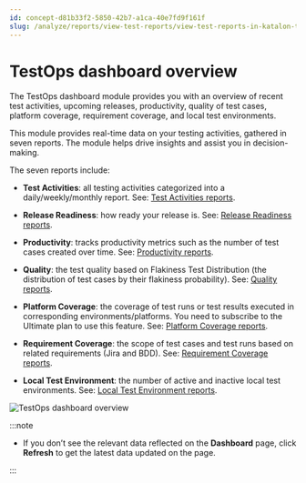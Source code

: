 ```yaml
---
id: concept-d81b33f2-5850-42b7-a1ca-40e7fd9f161f
slug: /analyze/reports/view-test-reports/view-test-reports-in-katalon-testops/view-testops-dashboard/testops-dashboard-overview
---
```


# TestOps dashboard overview

The TestOps dashboard module provides you with an overview of recent test activities, upcoming releases, productivity, quality of test cases, platform coverage, requirement coverage, and local test environments.

This module provides real-time data on your testing activities, gathered in seven reports. The module helps drive insights and assist you in decision-making.

The seven reports include:

-   **Test Activities**: all testing activities categorized into a daily/weekly/monthly report. See: [Test Activities reports](/analyze/reports/view-test-reports/view-test-reports-in-katalon-testops/view-testops-dashboard/test-activities-reports).

-   **Release Readiness**: how ready your release is. See: [Release Readiness reports](/analyze/reports/view-test-reports/view-test-reports-in-katalon-testops/view-testops-dashboard/release-readiness-reports).

-   **Productivity**: tracks productivity metrics such as the number of test cases created over time. See: [Productivity reports](/analyze/reports/view-test-reports/view-test-reports-in-katalon-testops/view-testops-dashboard/productivity-reports).

-   **Quality**: the test quality based on Flakiness Test Distribution \(the distribution of test cases by their flakiness probability\). See: [Quality reports](/analyze/reports/view-test-reports/view-test-reports-in-katalon-testops/view-testops-dashboard/quality-reports).

-   **Platform Coverage**: the coverage of test runs or test results executed in corresponding environments/platforms. You need to subscribe to the Ultimate plan to use this feature. See: [Platform Coverage reports](/analyze/reports/view-test-reports/view-test-reports-in-katalon-testops/view-testops-dashboard/platform-coverage-reports).

-   **Requirement Coverage**: the scope of test cases and test runs based on related requirements \(Jira and BDD\). See: [Requirement Coverage reports](/analyze/reports/view-test-reports/view-test-reports-in-katalon-testops/view-testops-dashboard/requirement-coverage-reports).

-   **Local Test Environment**: the number of active and inactive local test environments. See: [Local Test Environment reports](/analyze/reports/view-test-reports/view-test-reports-in-katalon-testops/view-testops-dashboard/local-test-environment-reports).


<img src="https://github.com/katalon-studio/docs-images/raw/master/katalon-analytics/docs/overview/kt-dashboard-ui-may2022.png" alt="TestOps dashboard overview" />


:::note

-   If you don’t see the relevant data reflected on the **Dashboard** page, click **Refresh** to get the latest data updated on the page.


:::